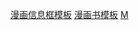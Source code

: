 {{template category
|type = 信息框
|description = [[漫畫書|漫畫書]]相關條目適用的信息框模板。
|help = 
}}

[[分类:漫画信息框模板|]]
[[分类:漫画书模板|]]
[[分类:出版品信息框模板|M]]